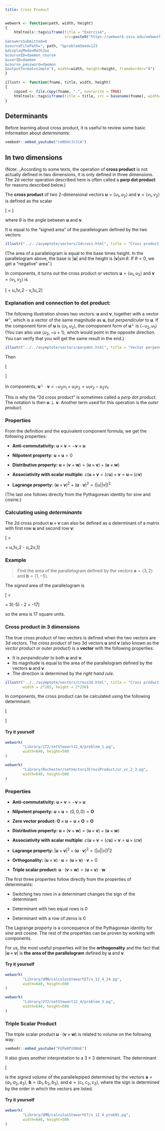 ```yaml
---
title: Cross Product
---
```


\renewcommand{\vec}[1]{\mathbf{#1}}
\newcommand{\v}[1]{\left\langle #1\right\rangle}
\newcommand{\norm}[1]{\left\lvert#1 \right\rvert}

```r
webwork <- function(path, width, height)
{
    htmltools::tags$iframe(title = "Exercise", 
                           src=paste0("https://webwork.svsu.edu/webwork2/html2xml?
&answersSubmitted=0
&sourceFilePath=", path, "&problemSeed=123
&displayMode=MathJax
&courseID=daemon_course
&userID=daemon
&course_password=daemon
&outputformat=simple"), width=width, height=height, frameborder="0")
}

illustr <- function(fname, title, width, height)
{
    copied <- file.copy(fname, ".", overwrite = TRUE)
    htmltools::tags$iframe(title = title, src = basename(fname), width=width, height=height, frameborder="0")
}
```

## Determinants

Before learning about cross product, it is useful to review some basic
information about _determinants_:

```r
vembedr::embed_youtube("reNSHrJclCA")
```

## In two dimensions

(Note: _According to some texts, the operation of __cross product__ is not
actually defined in two dimensions, it is only defined in three dimensions.
The 2d vector operation described here is often called a __perp dot product__
for reasons described below.)

The __cross product__ of two 2-dimensional vectors $\vec{u} = \v{u_1, u_2}$ and
$\vec{v} = \v{v_1, v_2}$ is defined as the scalar

\[\vec{u}\times\vec{v} = \norm{\vec{u}}\norm{\vec{v}}\sin\theta\]

where $\theta$ is the angle between $\vec{u}$ and $\vec{v}$.

It is equal to the "signed area" of the parallelogram defined by the two
vectors:

```r
illustr("../../asymptote/vectors/2dcross.html", title = "Cross product as an area", width=285, height=256)
```

(The area of a parallelogram is equal to the base times height.  In the
parallelogram above, the base is $\norm{\vec{u}}$ and the height is
$\norm{\vec{v}}\sin\theta$.  If $\theta <0$, we get a "negative" area".)

In components, it turns out the cross product or vectors $\vec{u} = \v{u_1,
u_2}$ and $\vec{v} = \v{v_1, v_2}$ is

\[\vec{u}\times\vec{v} = u_1v_2 - v_1u_2\]

### Explanation and connection to dot product:

The following illustration shows two vectors: $\vec{u}$ and $\vec{v}$, together
with a vector $\vec{u}^\perp$, which is a vector of the same magnitude as
$\vec{u}$, but _perpendicular_ to $\vec{u}$.  If the component form of
$\vec{u}$ is $\v{u_1,u_2}$, the comoponent form of $\vec{u}^\perp$ is $\v{-u_2,
u_1}$ (You can also use $\v{u_2, -u+1}$, which would point in the opposite
direction.  You can verify that you will get the same result in the end.)

```r
illustr("../../asymptote/vectors/perpdot.html", title = "Vector perpendicular to u", width=285, height=256)
```

Then 

\[\begin{aligned}
\vec{u}^\perp \cdot \vec{v} &= \norm{\vec{u}^\perp}\norm{\vec{v}}\cos\left(\frac{\pi}{2}-\theta\right)\\
&=\norm{\vec{u}}\norm{\vec{v}}\sin\left(\theta\right)\\
&=\vec{u}\times\vec{v}
\end{aligned}\]

In components, $\vec{u}^\perp \cdot \vec{v} = -u_2v_1 + u_1v_2 = u_1v_2
- u_2v_1$.

This is why the "2d cross product" is sometimes called a _perp dot product_.
The notation is then $\vec{u}\perp\vec{v}$.  Another term used for this
operation is the _outer product_.

### Properties

From the definition and the equivalent component formula, we get the following
properties:

-   __Anti-commutativity:__ $\vec{u}\times\vec{v} = -\vec{v}\times\vec{u}$

-   __Nilpotent property:__ $\vec{u}\times\vec{u} = 0$

-   __Distributive property:__ $\vec{u}\times\left(\vec{v} + \vec{w}\right) =
  (\vec{u}\times\vec{v}) + (\vec{u}\times\vec{w})$

-   __Associativity with scalar multiple:__ $c(\vec{u}\times\vec{v} =
  (c\vec{u})\times\vec{v} = \vec{u}\times(c\vec{v})$

-  __Lagrange property:__ $(\vec{u}\times\vec{v})^2 + (\vec{u}\cdot\vec{v})^2 =
  (\norm{u}\norm{v})^2$

(The last one follows directly from the Pythagorean identity for sine and
cosine.)

### Calculating using _determinants_

The 2d cross product $\vec{u}\times\vec{v}$ can also be defined as a determinant of a matrix with 
first row $\vec{u}$ and second row $\vec{v}$:

\[\vec{u}\times\vec{v} =
\left\lvert
\begin{matrix}
u_1 & u_2\\
v_1 & v_2
\end{matrix}
\right\rvert = u_1v_2 - u_2v_1\]


### Example

> Find the area of the parallelogram defined by the vectors $\vec{a} = \v{3,2}$
> and $\vec{b} = \v{1,-5}$.

The _signed_ area of the parallelogram is

\[\vec{a}\times \vec{b} = \left\lvert\begin{matrix}3 & 2\\1 &
-5\end{matrix}\right\rvert = 3\cdot (-5) - 2\cdot 1 = -17\]

so the area is 17 square units.

### Cross product in 3 dimensions

The true cross product of two vectors is defined when the two vectors are 3d
vectors.  The _cross product_ of two 3d vectors $\vec{u}$ and $\vec{v}$ (also known as the _vector
product_ or _outer product_) is a __vector__ with the following properties:

-  It is _perpendicular_ to both $\vec{u}$ and $\vec{v}$.
-  Its magnitude is equal to the area of the parallelogram defined by the
  vectors $\vec{u}$ and $\vec{v}$.
-  The direction is determined by the _right hand rule_.

```r
illustr("../../asymptote/vectors/cross3d.html", title = "Cross product in 3d",
        width = 2*285, height = 2*256)
```

In components, the cross product can be calculated using the following
determinant:

\[\begin{aligned}
\vec{u}\times\vec{v} =
\left\lvert\begin{matrix}
\vec{i} & \vec{j} & \vec{k}\\
u_1 & u_2 & u_3\\
v_1 & v_2 & v_3
\end{matrix}\right\rvert &= \v{\left\lvert\begin{matrix}u_2 & u_3\\v_2 &
v_3\end{matrix}\right\rvert, -\left\lvert\begin{matrix}u_1 & u_3\\v_1 &
v_3\end{matrix}\right\rvert, \left\lvert\begin{matrix}u_1 & u_2\\v_1 &
v_2\end{matrix}\right\rvert}\\
&= \v{u_2v_3 - u_3v_2, -(u_1v_3 - u_3v_1), u_1v_2 - u_2v_1}
\end{aligned}\]

#### Try it yourself

```r
webwork(
        "Library/272/setStewart12_4/problem_1.pg",
        width=640, height=500
)
```

```r
webwork(
        "Library/Rochester/setVectors3CrossProduct/ur_vc_2_3.pg",
        width=640, height=500
)
```


### Properties

-   __Anti-commutativity:__ $\vec{u}\times\vec{v} = -\vec{v}\times\vec{u}$

-   __Nilpotent property:__ $\vec{u}\times\vec{u} = \v{0,0,0} = \vec{O}$

-   __Zero vector product:__ $\vec{O}\times\vec{u} = \vec{u}\times\vec{O} = \vec{O}$

-   __Distributive property:__ $\vec{u}\times\left(\vec{v} + \vec{w}\right) =
  (\vec{u}\times\vec{v}) + (\vec{u}\times\vec{w})$

-   __Associativity with scalar multiple:__ $c(\vec{u}\times\vec{v} =
  (c\vec{u})\times\vec{v} = \vec{u}\times(c\vec{v})$

-  __Lagrange property:__ $\norm{\vec{u}\times\vec{v}}^2 + (\vec{u}\cdot\vec{v})^2 =
  (\norm{u}\norm{v})^t2$

-  __Orthogonality:__ $(\vec{u}\times\vec{v})\cdot\vec{u} = (\vec{u}\times\vec{v})\cdot\vec{v} = 0$

-  __Triple scalar product:__ $\vec{u}\cdot(\vec{v}\times\vec{w}) = (\vec{u}\times\vec{v})\cdot\vec{w}$

The first three properties follow directly from the properties of determinants:

-   Switching two rows in a determinant changes the sign of the determinant

-   Determinant with two equal rows is 0

-   Determinant with a row of zeros is 0

The Lagrange property is a concequence of the Pythagorean identity for sine and
cosine.  The rest of the properties can be proven by working with components.

For us, the most useful properties will be the __orthogonality__ and the fact
that $\norm{\vec{u}\times\vec{v}}$ is __the area of the parallelogram__ defined
by $\vec{u}$ and $\vec{v}$.

#### Try it yourself

```r
webwork(
        "Library/UMN/calculusStewartET/s_12_4_24.pg",
        width=640, height=500
)
```

```r
webwork(
        "Library/272/setStewart12_4/problem_3.pg",
        width=640, height=500
)
```

### Triple Scalar Product

The triple scalar product $\vec{u}\cdot(\vec{v}\times\vec{w})$ is related to
volume on the following way:

```r
vembedr::embed_youtube("FEPw8PzUKmE")
```

It also gives another interpretation to a $3\times 3$ determinant.  The
determinant

\[\left\lvert\begin{matrix}
a_1 & a_2 & a_3\\
b_1 & b_2 & b_3\\
c_1 & c_2 & c_3\\
\end{matrix}\right\rvert\]

is the _signed volume_ of the parallelepiped determined by the vectors 
$\vec{a} = \v{a_1, a_2, a_3}$, 
$\vec{b} = \v{b_1, b_2, b_3}$, and
$\vec{c} = \v{c_1, c_2, c_3}$,
where the sign is determined by the order in which the vectors are listed.


#### Try it yourself

```r
webwork(
        "Library/UMN/calculusStewartET/s_12_4_prob01.pg",
        width=640, height=500
)
```

